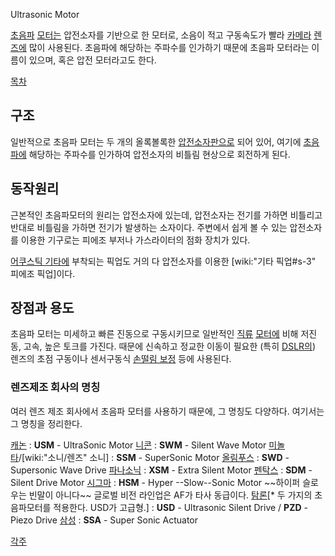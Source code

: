 Ultrasonic Motor

[[초음파]] [[모터]]는 압전소자를 기반으로 한 모터로, 소음이 적고 구동속도가 빨라 [[카메라]] [[렌즈]]에 많이 사용된다.
초음파에 해당하는 주파수를 인가하기 때문에 초음파 모터라는 이름이 있으며, 혹은 압전 모터라고도 한다.

[[목차]]
== 구조 ==
일반적으로 초음파 모터는 두 개의 올록볼록한 [[압전소자]]판으로 되어 있어, 여기에 [[초음파]]에 해당하는 주파수를 인가하여 압전소자의 비틀림 현상으로 회전하게 된다.

== 동작원리 ==
근본적인 초음파모터의 원리는 압전소자에 있는데, 압전소자는 전기를 가하면 비틀리고 반대로 비틀림을 가하면 전기가 발생하는 소자이다. 주변에서 쉽게 볼 수 있는 압전소자를 이용한 기구로는 피에조 부저나 가스라이터의 점화 장치가 있다.

[[어쿠스틱 기타]]에 부착되는 픽업도 거의 다 압전소자를 이용한 [wiki:"기타 픽업#s-3" 피에조 픽업]이다.

== 장점과 용도 ==
초음파 모터는 미세하고 빠른 진동으로 구동시키므로 일반적인 [[직류]] [[모터]]에 비해 저진동, 고속, 높은 토크를 가진다. 때문에 신속하고 정교한 이동이 필요한 (특히 [[DSLR]]의) 렌즈의 초점 구동이나 센서구동식 [[손떨림 보정]] 등에 사용된다.

=== 렌즈제조 회사의 명칭 ===
여러 렌즈 제조 회사에서 초음파 모터를 사용하기 때문에, 그 명칭도 다양하다. 여기서는 그 명칭을 정리한다.

[[캐논(기업)|캐논]] : '''USM''' - UltraSonic Motor
[[니콘]] : '''SWM''' - Silent Wave Motor
[[미놀타]]/[wiki:"소니/렌즈" 소니] : '''SSM''' - SuperSonic Motor
[[올림푸스]] : '''SWD''' - Supersonic Wave Drive
[[파나소닉]] : '''XSM''' - Extra Silent Motor
[[펜탁스]] : '''SDM''' - Silent Drive Motor
[[시그마]] : '''HSM''' - Hyper --Slow--Sonic Motor ~~하이퍼 슬로우는 빈말이 아니다~~ 글로벌 비전 라인업은 AF가 타사 동급이다.
[[탐론]][* 두 가지의 초음파모터를 적용한다. USD가 고급형.] : '''USD''' - Ultrasonic Silent Drive / '''PZD''' - Piezo Drive
[[삼성]] : '''SSA''' - Super Sonic Actuator

[[각주]]
